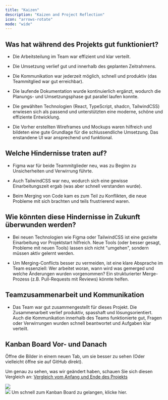 ```yaml
---
title: "Kaizen"
description: "Kaizen and Project Reflection"
icon: "arrows-rotate"
mode: "wide"
---
```


## Was hat während des Projekts gut funktioniert?

- Die Arbeitsteilung im Team war effizient und klar verteilt.

- Die Umsetzung verlief gut und innerhalb des geplanten Zeitrahmens.

- Die Kommunikation war jederzeit möglich, schnell und produktiv (das Teammitglied war gut erreichbar).

- Die laufende Dokumentation wurde kontinuierlich ergänzt, wodurch die Planungs- und Umsetzungsphase gut parallel laufen konnte.

- Die gewählten Technologien (React, TypeScript, shadcn, TailwindCSS) erwiesen sich als passend und unterstützten eine moderne, schöne und effiziente Entwicklung.

- Die Vorher erstellten Wireframes und Mockups waren hilfreich und bildeten eine gute Grundlage für die schlussendliche Umsetzung. Das enstandene UI war ansprechend und funktional.

## Welche Hindernisse traten auf?

- Figma war für beide Teammitglieder neu, was zu Beginn zu Unsicherheiten und Verwirrung führte.

- Auch TailwindCSS war neu, wodurch sich eine gewisse Einarbeitungszeit ergab (was aber schnell verstanden wurde).

- Beim Merging von Code kam es zum Teil zu Konflikten, die neue Probleme mit sich brachten und teils frustrierend waren.

## Wie könnten diese Hindernisse in Zukunft überwunden werden?

- Bei neuen Technologien wie Figma oder TailwindCSS ist eine gezielte Einarbeitung vor Projektstart hilfreich. Neue Tools (oder besser gesagt, Probleme mit neuen Tools) lassen sich nicht "umgehen", sondern müssen aktiv gelernt werden.

- Um Merging-Conflicts besser zu vermeiden, ist eine klare Absprache im Team essenziell: Wer arbeitet woran, wann wird was gemerged und welche Änderungen wurden vorgenommen? Ein strukturierter Merge-Prozess (z.B. Pull-Requests mit Reviews) könnte helfen.

## Teamzusammenarbeit und Kommunikation

- Das Team war gut zusammengestellt für dieses Projekt. Die Zusammenarbeit verlief produktiv, spasshaft und lösungsorientiert. Auch die Kommunikation innerhalb des Teams funktionierte gut, Fragen oder Verwirrungen wurden schnell beantwortet und Aufgaben klar verteilt.

## Kanban Board Vor- und Danach

<Tip>
Öffne die Bilder in einem neuen Tab, um sie besser zu sehen (Oder vielleicht öffne sie auf GitHub direkt).
</Tip>

Um genau zu sehen, was wir geändert haben, schauen Sie sich diesen Vergleich an: [Vergleich vom Anfang und Ende des Projekts](https://github.com/IMS-coding-projects/M248/commits/v1.0.1)

<Frame caption="Hier ist das einzige Foto vom Kanban Board, das wir ganz am Anfang des Projekts gemacht haben. Es zeigt im Hintergrund die verschiedenen Issues, die wir erstellt haben, um die Aufgaben zu organisieren.">
    <img src="/images/kanban_change_view.png" />
</Frame>

<br/>

<Frame caption="Hier ist das finale Kanban Board, das wir am Ende des Projekts erstellt haben. Es zeigt die fertigen Features und Tasks (Issues), die wir erfolgreich umgesetzt haben.">
    <img src="/images/kanban_final.png" />
</Frame>

<Card icon="chess-board" title="Kanban Board" href="https://github.com/orgs/IMS-coding-projects/projects/6/views/1" horizontal>
    Um schnell zum Kanban Board zu gelangen, klicke hier.
</Card>

